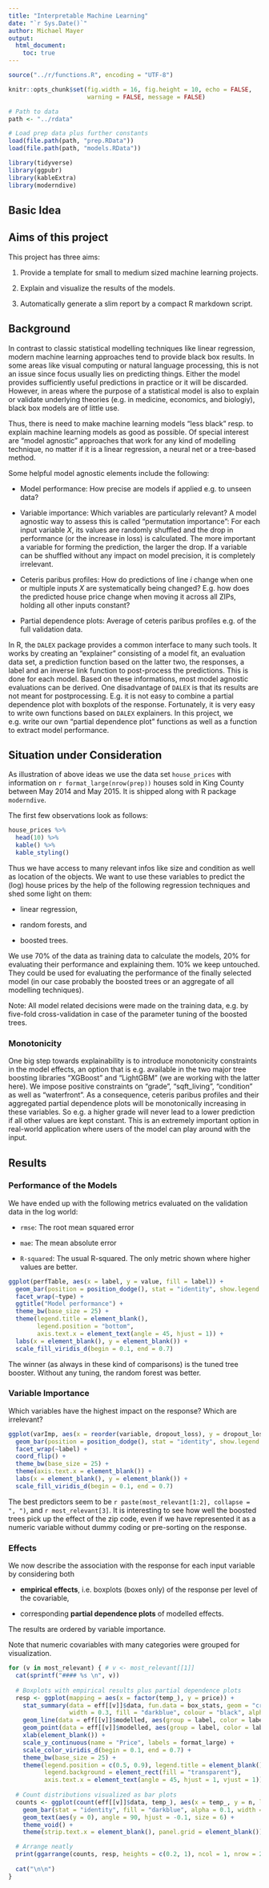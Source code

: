 ---
title: "Interpretable Machine Learning"
date: "`r Sys.Date()`"
author: Michael Mayer
output:
  html_document:
    toc: true
---

```{r setup, warning = FALSE, message = FALSE, echo = FALSE}
source("../r/functions.R", encoding = "UTF-8")

knitr::opts_chunk$set(fig.width = 16, fig.height = 10, echo = FALSE, 
                      warning = FALSE, message = FALSE) 

# Path to data
path <- "../rdata"

# Load prep data plus further constants
load(file.path(path, "prep.RData"))
load(file.path(path, "models.RData"))

library(tidyverse)
library(ggpubr)
library(kableExtra)
library(moderndive)
```

## Basic Idea

## Aims of this project

This project has three aims:

1) Provide a template for small to medium sized machine learning projects.

2) Explain and visualize the results of the models.

3) Automatically generate a slim report by a compact R markdown script.

## Background

In contrast to classic statistical modelling techniques like linear regression, modern machine learning approaches tend to provide black box results. In some areas like visual computing or natural language processing, this is not an issue since focus usually lies on predicting things. Either the model provides sufficiently useful predictions in practice or it will be discarded. However, in areas where the purpose of a statistical model is also to explain or validate underlying theories (e.g. in medicine, economics, and biologiy), black box models are of little use. 

Thus, there is need to make machine learning models "less black" resp. to explain machine learning models as good as possible. Of special interest are "model agnostic" approaches that work for any kind of modelling technique, no matter if it is a linear regression, a neural net or a tree-based method. 

Some helpful model agnostic elements include the following:

- Model performance: How precise are models if applied e.g. to unseen data?

- Variable importance: Which variables are particularly relevant? A model agnostic way to assess this is called "permutation importance": For each input variable $X$, its values are randomly shuffled and the drop in performance (or the increase in loss) is calculated. The more important a variable for forming the prediction, the larger the drop. If a variable can be shuffled without any impact on model precision, it is completely irrelevant.

- Ceteris paribus profiles: How do predictions of line $i$ change when one or multiple inputs $X$ are systematically being changed? E.g. how does the predicted house price change when moving it across all ZIPs, holding all other inputs constant?

- Partial dependence plots: Average of ceteris paribus profiles e.g. of the full validation data.

In R, the `DALEX` package provides a common interface to many such tools. It works by creating an "explainer" consisting of a model fit, an evaluation data set, a prediction function based on the latter two, the responses, a label and an inverse link function to post-process the predictions. This is done for each model. Based on these informations, most model agnostic evaluations can be derived. One disadvantage of `DALEX` is that its results are not meant for postprocessing. E.g. it is not easy to combine a partial dependence plot with boxplots of the response. Fortunately, it is very easy to write own functions based on `DALEX` explainers. In this project, we e.g. write our own "partial dependence plot" functions as well as a function to extract model performance.

## Situation under Consideration

As illustration of above ideas we use the data set `house_prices` with information on `r format_large(nrow(prep))` houses sold in King County between May 2014 and May 2015. It is shipped along with R package `moderndive`.

The first few observations look as follows:

```{r}
house_prices %>% 
  head(10) %>% 
  kable() %>%
  kable_styling()
```

Thus we have access to many relevant infos like size and condition as well as location of the objects. We want to use these variables to predict the (log) house prices by the help of the following regression techniques and shed some light on them: 

- linear regression,

- random forests, and

- boosted trees.

We use 70% of the data as training data to calculate the models, 20% for evaluating their performance and explaining them. 10% we keep untouched. They could be used for evaluating the performance of the finally selected model (in our case probably the boosted trees or an aggregate of all modelling techniques).

Note: All model related decisions were made on the training data, e.g. by five-fold cross-validation in case of the parameter tuning of the boosted trees.

### Monotonicity

One big step towards explainability is to introduce monotonicity constraints in the model effects, an option that is e.g. available in the two major tree boosting libraries "XGBoost" and "LightGBM" (we are working with the latter here). We impose positive constraints on "grade", "sqft_living", "condition" as well as "waterfront". As a consequence, ceteris paribus profiles and their aggregated partial dependence plots will be monotonically increasing in these variables. So e.g. a higher grade will never lead to a lower prediction if all other values are kept constant. This is an extremely important option in real-world application where users of the model can play around with the input. 

## Results

### Performance of the Models

We have ended up with the following metrics evaluated on the validation data in the log world:

- `rmse`: The root mean squared error

- `mae`: The mean absolute error

- `R-squared`: The usual R-squared. The only metric shown where higher values are better.

```{r}
ggplot(perfTable, aes(x = label, y = value, fill = label)) + 
  geom_bar(position = position_dodge(), stat = "identity", show.legend = FALSE) +
  facet_wrap(~type) +
  ggtitle("Model performance") + 
  theme_bw(base_size = 25) +
  theme(legend.title = element_blank(), 
        legend.position = "bottom", 
        axis.text.x = element_text(angle = 45, hjust = 1)) +
  labs(x = element_blank(), y = element_blank()) +
  scale_fill_viridis_d(begin = 0.1, end = 0.7)
```
The winner (as always in these kind of comparisons) is the tuned tree booster. Without any tuning, the random forest was better.

### Variable Importance

Which variables have the highest impact on the response? Which are irrelevant?

```{r}
ggplot(varImp, aes(x = reorder(variable, dropout_loss), y = dropout_loss, fill = label)) + 
  geom_bar(position = position_dodge(), stat = "identity", show.legend = FALSE) +
  facet_wrap(~label) +
  coord_flip() +
  theme_bw(base_size = 25) +
  theme(axis.text.x = element_blank()) +
  labs(x = element_blank(), y = element_blank()) +
  scale_fill_viridis_d(begin = 0.1, end = 0.7)
```

The best predictors seem to be `r paste(most_relevant[1:2], collapse = ", ")`, and `r most_relevant[3]`. It is interesting to see how well the boosted trees pick up the effect of the zip code, even if we have represented it as a numeric variable without dummy coding or pre-sorting on the response.

### Effects

We now describe the association with the response for each input variable by considering both

- **empirical effects**, i.e. boxplots (boxes only) of the response per level of the covariable,

- corresponding **partial dependence plots** of modelled effects.

The results are ordered by variable importance.

Note that numeric covariables with many categories were grouped for visualization.

```{r, results = "asis"}
for (v in most_relevant) { # v <- most_relevant[[1]]
  cat(sprintf("#### %s \n", v))
  
  # Boxplots with empirical results plus partial dependence plots
  resp <- ggplot(mapping = aes(x = factor(temp_), y = price)) +
    stat_summary(data = eff[[v]]$data, fun.data = box_stats, geom = "crossbar",
                 width = 0.3, fill = "darkblue", colour = "black", alpha = 0.1) +
    geom_line(data = eff[[v]]$modelled, aes(group = label, color = label), size = 1.5) +
    geom_point(data = eff[[v]]$modelled, aes(group = label, color = label), size = 4) +
    xlab(element_blank()) +
    scale_y_continuous(name = "Price", labels = format_large) +
    scale_color_viridis_d(begin = 0.1, end = 0.7) +
    theme_bw(base_size = 25) +
    theme(legend.position = c(0.5, 0.9), legend.title = element_blank(),
          legend.background = element_rect(fill = "transparent"),
          axis.text.x = element_text(angle = 45, hjust = 1, vjust = 1))
  
  # Count distributions visualized as bar plots
  counts <- ggplot(count(eff[[v]]$data, temp_), aes(x = temp_, y = n, label = format_large(n))) +
    geom_bar(stat = "identity", fill = "darkblue", alpha = 0.1, width = 0.3) +
    geom_text(aes(y = 0), angle = 90, hjust = -0.1, size = 6) +
    theme_void() +
    theme(strip.text.x = element_blank(), panel.grid = element_blank())

  # Arrange neatly
  print(ggarrange(counts, resp, heights = c(0.2, 1), ncol = 1, nrow = 2, align = "v"))
  
  cat("\n\n")
}
```
